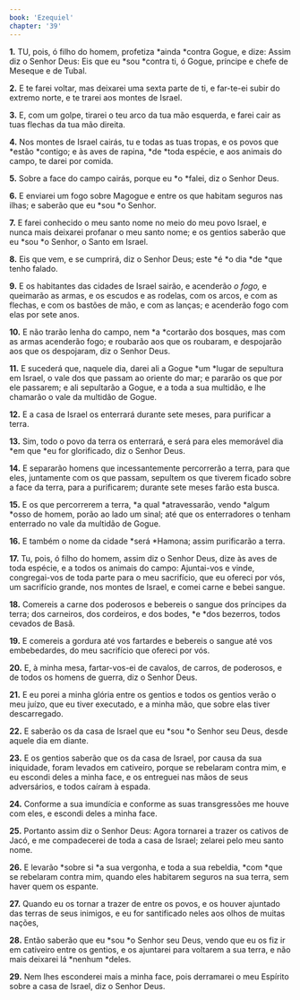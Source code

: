 ```yaml
---
book: 'Ezequiel'
chapter: '39'
---
```


**1.** TU, pois, ó filho do homem, profetiza *ainda *contra Gogue, e dize: Assim diz o Senhor Deus: Eis que eu *sou *contra ti, ó Gogue, príncipe e chefe de Meseque e de Tubal.

**2.** E te farei voltar, mas deixarei uma sexta parte de ti, e far-te-ei subir do extremo norte, e te trarei aos montes de Israel.

**3.** E, com um golpe, tirarei o teu arco da tua mão esquerda, e farei cair as tuas flechas da tua mão direita.

**4.** Nos montes de Israel cairás, tu e todas as tuas tropas, e os povos que *estão *contigo; e às aves de rapina, *de *toda espécie, e aos animais do campo, te darei por comida.

**5.** Sobre a face do campo cairás, porque eu *o *falei, diz o Senhor Deus.

**6.** E enviarei um fogo sobre Magogue e entre os que habitam seguros nas ilhas; e saberão que eu *sou *o Senhor.

**7.** E farei conhecido o meu santo nome no meio do meu povo Israel, e nunca mais deixarei profanar o meu santo nome; e os gentios saberão que eu *sou *o Senhor, o Santo em Israel.

**8.** Eis que vem, e se cumprirá, diz o Senhor Deus; este *é *o dia *de *que tenho falado.

**9.** E os habitantes das cidades de Israel sairão, e acenderão *o fogo,* e queimarão as armas, e os escudos e as rodelas, com os arcos, e com as flechas, e com os bastões de mão, e com as lanças; e acenderão fogo com elas por sete anos.

**10.** E não trarão lenha do campo, nem *a *cortarão dos bosques, mas com as armas acenderão fogo; e roubarão aos que os roubaram, e despojarão aos que os despojaram, diz o Senhor Deus.

**11.** E sucederá que, naquele dia, darei ali a Gogue *um *lugar de sepultura em Israel, o vale dos que passam ao oriente do mar; e pararão os que por ele passarem; e ali sepultarão a Gogue, e a toda a sua multidão, e lhe chamarão o vale da multidão de Gogue.

**12.** E a casa de Israel os enterrará durante sete meses, para purificar a terra.

**13.** Sim, todo o povo da terra os enterrará, e será para eles memorável dia *em que *eu for glorificado, diz o Senhor Deus.

**14.** E separarão homens que incessantemente percorrerão a terra, para que eles, juntamente com os que passam, sepultem os que tiverem ficado sobre a face da terra, para a purificarem; durante sete meses farão esta busca.

**15.** E os que percorrerem a terra, *a qual *atravessarão, vendo *algum *osso de homem, porão ao lado um sinal; até que os enterradores o tenham enterrado no vale da multidão de Gogue.

**16.** E também o nome da cidade *será *Hamona; assim purificarão a terra.

**17.** Tu, pois, ó filho do homem, assim diz o Senhor Deus, dize às aves de toda espécie, e a todos os animais do campo: Ajuntai-vos e vinde, congregai-vos de toda parte para o meu sacrifício, que eu ofereci por vós, um sacrifício grande, nos montes de Israel, e comei carne e bebei sangue.

**18.** Comereis a carne dos poderosos e bebereis o sangue dos príncipes da terra; dos carneiros, dos cordeiros, e dos bodes, *e *dos bezerros, todos cevados de Basã.

**19.** E comereis a gordura até vos fartardes e bebereis o sangue até vos embebedardes, do meu sacrifício que ofereci por vós.

**20.** E, à minha mesa, fartar-vos-ei de cavalos, de carros, de poderosos, e de todos os homens de guerra, diz o Senhor Deus.

**21.** E eu porei a minha glória entre os gentios e todos os gentios verão o meu juízo, que eu tiver executado, e a minha mão, que sobre elas tiver descarregado.

**22.** E saberão os da casa de Israel que eu *sou *o Senhor seu Deus, desde aquele dia em diante.

**23.** E os gentios saberão que os da casa de Israel, por causa da sua iniquidade, foram levados em cativeiro, porque se rebelaram contra mim, e eu escondi deles a minha face, e os entreguei nas mãos de seus adversários, e todos caíram à espada.

**24.** Conforme a sua imundícia e conforme as suas transgressões me houve com eles, e escondi deles a minha face.

**25.** Portanto assim diz o Senhor Deus: Agora tornarei a trazer os cativos de Jacó, e me compadecerei de toda a casa de Israel; zelarei pelo meu santo nome.

**26.** E levarão *sobre si *a sua vergonha, e toda a sua rebeldia, *com *que se rebelaram contra mim, quando eles habitarem seguros na sua terra, sem haver quem os espante.

**27.** Quando eu os tornar a trazer de entre os povos, e os houver ajuntado das terras de seus inimigos, e eu for santificado neles aos olhos de muitas nações,

**28.** Então saberão que eu *sou *o Senhor seu Deus, vendo que eu os fiz ir em cativeiro entre os gentios, e os ajuntarei para voltarem a sua terra, e não mais deixarei lá *nenhum *deles.

**29.** Nem lhes esconderei mais a minha face, pois derramarei o meu Espírito sobre a casa de Israel, diz o Senhor Deus.